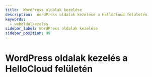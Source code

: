 ```yaml
---
title:  WordPress oldalak kezelése
description:  WordPress oldalak kezelése a HelloCloud felületén
keywords:
  - weboldalkezeles
sidebar_label: WordPress oldalak kezelése
sidebar_position: 99
---
```



# <FontAwesomeIcon icon="fa-duotone fa-file-invoice text-primary" />  WordPress oldalak kezelés a HelloCloud felületén

<DocCardList />
